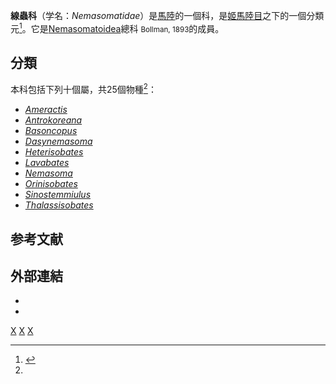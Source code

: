 {{Automatic Taxobox
| taxon = Nemasomatidae
| authority = Bollman, 1893
| subdivision_ranks = [[屬_(生物)|屬]]
| subdivision = [[#分類|見內文]]
}}

'''線蟲科'''（学名：''Nemasomatidae''）是[[馬陸|馬陸]]的一個科，是[[姬馬陸目|姬馬陸目]]之下的一個分類元<ref name="catoflife">{{cite web |url=http://www.catalogueoflife.org/col/browse/tree/id/9565ba2738e3554c18fe56b0f30a29e9 |title=Nemasomatidae |website=[[Catalogue_of_Life|Catalogue of Life]] |date=2014-10-29 |accessdate=2014-11-07 |archive-date=2015-12-08 |archive-url=https://web.archive.org/web/20151208070309/http://www.catalogueoflife.org/col/browse/tree/id/9565ba2738e3554c18fe56b0f30a29e9 |dead-url=no }}</ref>。它是[[Nemasomatoidea|Nemasomatoidea]]總科 <small>Bollman, 1893</small>的成員。

==分類==
本科包括下列十個屬，共25個物種<ref name="catoflife" />：
*''[[Ameractis|Ameractis]]''
*''[[Antrokoreana|Antrokoreana]]'' 
*''[[Basoncopus|Basoncopus]]'' 
*''[[Dasynemasoma|Dasynemasoma]]'' 
*''[[Heterisobates|Heterisobates]]'' 
*''[[Lavabates|Lavabates]]'' 
*''[[Nemasoma|Nemasoma]]'' 
*''[[Orinisobates|Orinisobates]]'' 
*''[[Sinostemmiulus|Sinostemmiulus]]'' 
*''[[Thalassisobates|Thalassisobates]]''

== 参考文献 ==
{{Reflist}}

==外部連結==
*{{commonscat-inline|Nemasomatidae}}
*{{eol|6453|Nemasomatidae}}

{{Authority control}}
{{Taxonbar}}
[[Category:姬马陆目|X]]
[[Category:害蟲|X]]
[[Category:_1893年描述的分类群|X]]